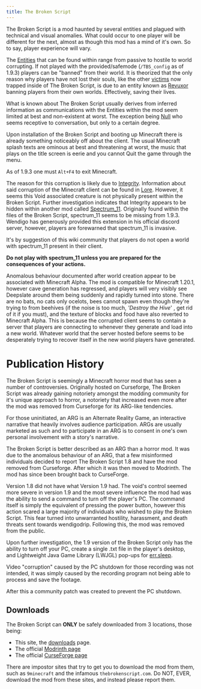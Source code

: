 ```yaml
---
title: The Broken Script
---
```


The Broken Script is a mod haunted by several entities and plagued with technical and visual anomalies. What could occur to one player will be different for the next, almost as though this mod has a mind of it's own. So to say, player experience will vary.

The [Entities](/wiki/entities) that can be found within range from passive to hostile to world corrupting. If not played with the provided/safemode (`/TBS_config` as of 1.9.3) players can be "banned" from their world. It is theorized that the only reason why players have not lost their souls, like the other [victims](/wiki/lore) now trapped inside of The Broken Script, is due to an entity known as [Revuxor](/wiki/entities/revuxor) banning players from their own worlds. Effectively, saving their lives.

What is known about The Broken Script usually derives from inferred information as communications with the Entities within the mod seem limited at best and non-existent at worst. The exception being [Null](/wiki/entities/null) who seems receptive to conversation, but only to a certain degree.

Upon installation of the Broken Script and booting up Minecraft there is already something noticeably off about the client. The usual Minecraft splash texts are ominous at best and threatening at worst, the music that plays on the title screen is eerie and you cannot Quit the game through the menu.

As of 1.9.3 one must `Alt+F4` to exit Minecraft.

The reason for this corruption is likely due to [Integrity](/wiki/entities/integrity). Information about said corruption of the Minecraft client can be found in [Lore](/wiki/lore). However, it seems this Void associated creature is not physically present within the Broken Script. Further investigation indicates that Integrity appears to be hidden within another mod called [Spectrum_11](/wiki/spectrum-11). Originally found within the files of the Broken Script, spectrum_11 seems to be missing from 1.9.3. Wendigo has generously provided this extension in his official discord server, however, players are forewarned that spectrum_11 is invasive.

It's by suggestion of this wiki community that players do not open a world with spectrum_11 present in their client.

**Do not play with spectrum_11 unless you are prepared for the consequences of your actions.**

Anomalous behaviour documented after world creation appear to be associated with Minecraft Alpha. The mod is compatible for Minecraft 1.20.1, however cave generation has regressed, and players will very visibly see Deepslate around them being suddenly and rapidly turned into stone. There are no bats, no cats only ocelots, bees cannot spawn even though they're trying to from beehives (if the noise is too much, _'Destroy the Hive_' , get rid of it if you must), and the texture of blocks and food have also reverted to Minecraft Alpha. This is because the corrupted client seems to contain a server that players are connecting to whenever they generate and load into a new world. Whatever world that the server hosted before seems to be desperately trying to recover itself in the new world players have generated.

# Publication History

The Broken Script is seemingly a Minecraft horror mod that has seen a number of controversies. Originally hosted on Curseforge, The Broken Script was already gaining notoriety amongst the modding community for it's unique approach to horror, a notoriety that increased even more after the mod was removed from Curseforge for its ARG-like tendencies.

For those uninitiated, an ARG is an Alternate Reality Game, an interactive narrative that heavily involves audience participation. ARGs are usually marketed as such and to participate in an ARG is to consent in one's own personal involvement with a story's narrative.

The Broken Script is better described as an ARG than a horror mod. It was due to the anomalous behaviour of an ARG, that a few misinformed individuals decided to report The Broken Script 1.8 and have the mod removed from Curseforge. After which it was then moved to Modrinth. The mod has since been brought back to CurseForge.

Version 1.8 did not have what Version 1.9 had. The void's control seemed more severe in version 1.9 and the most severe influence the mod had was the ability to send a command to turn off the player's PC. The command itself is simply the equivalent of pressing the power button, however this action scared a large majority of individuals who wished to play the Broken Script. This fear turned into unwarranted hostility, harassment, and death threats sent towards wendigodrip. Following this, the mod was removed from the public.

Upon further investigation, the 1.9 version of the Broken Script only has the ability to turn off your PC, create a single .txt file in the player's desktop, and Lightweight Java Game Library (LWJGL) pop-ups for [err.sleep](/wiki/mechanics/errsleep).

Video "corruption" caused by the PC shutdown for those recording was not intended, it was simply caused by the recording program not being able to process and save the footage.

After this a community patch was created to prevent the PC shutdown.

## Downloads

The Broken Script can **ONLY** be safely downloaded from 3 locations, those being:

- This site, the [downloads](/downloads) page.
- The official [Modrinth page](https://modrinth.com/mod/the-broken-script)
- The official [CurseForge page](https://www.curseforge.com/minecraft/mc-mods/the-broken-script-official)

There are impostor sites that try to get you to download the mod from them, such as `9minecraft` and the infamous `thebrokenscript.com`. Do NOT, EVER, download the mod from these sites, and instead please report them.

